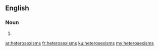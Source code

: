 ==English==

===Noun===
{{head|en|noun plural form}}

# {{plural of|heterosexism|lang=en}}

[[ar:heterosexisms]]
[[fr:heterosexisms]]
[[ku:heterosexisms]]
[[my:heterosexisms]]